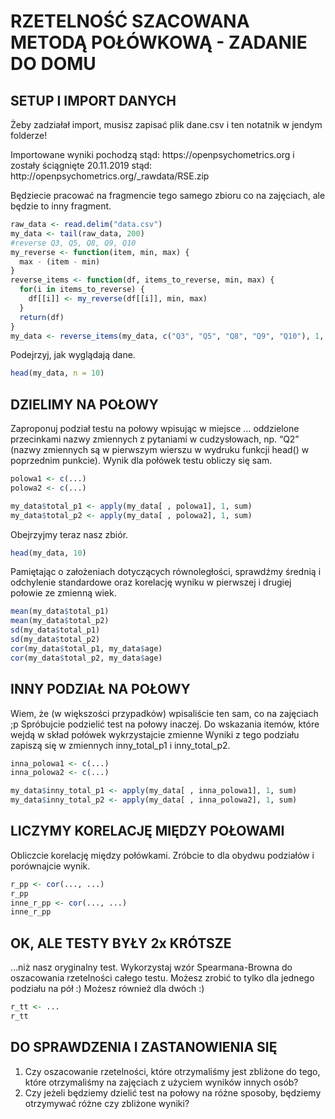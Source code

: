 # RZETELNOŚĆ SZACOWANA METODĄ POŁÓWKOWĄ - ZADANIE DO DOMU

## SETUP I IMPORT DANYCH

Żeby zadziałał import, musisz zapisać plik dane.csv i ten notatnik w jendym folderze!

Importowane wyniki pochodzą stąd: https://openpsychometrics.org i zostały ściągnięte 20.11.2019 stąd: http://openpsychometrics.org/_rawdata/RSE.zip

Będziecie pracować na fragmencie tego samego zbioru co na zajęciach, ale będzie to inny fragment.

```r
raw_data <- read.delim("data.csv")
my_data <- tail(raw_data, 200)
#reverse Q3, Q5, Q8, Q9, Q10
my_reverse <- function(item, min, max) {
  max - (item - min)
}
reverse_items <- function(df, items_to_reverse, min, max) {
  for(i in items_to_reverse) {
    df[[i]] <- my_reverse(df[[i]], min, max)
  }
  return(df)
}
my_data <- reverse_items(my_data, c("Q3", "Q5", "Q8", "Q9", "Q10"), 1, 4)
```

Podejrzyj, jak wyglądają dane.

```r
head(my_data, n = 10)
```

## DZIELIMY NA POŁOWY

Zaproponuj podział testu na połowy wpisując w miejsce ... oddzielone przecinkami nazwy zmiennych z pytaniami w cudzysłowach, np. "Q2" (nazwy zmiennych są w pierwszym wierszu w wydruku funkcji head() w poprzednim punkcie). Wynik dla połówek testu obliczy się sam.

```r
polowa1 <- c(...)
polowa2 <- c(...)

my_data$total_p1 <- apply(my_data[ , polowa1], 1, sum)
my_data$total_p2 <- apply(my_data[ , polowa2], 1, sum)
```

Obejrzyjmy teraz nasz zbiór.

```r
head(my_data, 10)
```

Pamiętając o założeniach dotyczących równoległości, sprawdźmy średnią i odchylenie standardowe oraz korelację wyniku w pierwszej i drugiej połowie ze zmienną wiek.

```r
mean(my_data$total_p1)
mean(my_data$total_p2)
sd(my_data$total_p1)
sd(my_data$total_p2)
cor(my_data$total_p1, my_data$age)
cor(my_data$total_p2, my_data$age)
```

## INNY PODZIAŁ NA POŁOWY

Wiem, że (w większości przypadków) wpisaliście ten sam, co na zajęciach ;p Spróbujcie podzielić test na połowy inaczej. Do wskazania itemów, które wejdą w skład połówek wykrzystajcie zmienne Wyniki z tego podziału zapiszą się w zmiennych inny_total_p1 i inny_total_p2. 

```r
inna_polowa1 <- c(...)
inna_polowa2 <- c(...)

my_data$inny_total_p1 <- apply(my_data[ , inna_polowa1], 1, sum)
my_data$inny_total_p2 <- apply(my_data[ , inna_polowa2], 1, sum)
```

## LICZYMY KORELACJĘ MIĘDZY POŁOWAMI

Obliczcie korelację między połówkami. Zróbcie to dla obydwu podziałów i porównajcie wynik.

```r
r_pp <- cor(..., ...)
r_pp
inne_r_pp <- cor(..., ...)
inne_r_pp
```

## OK, ALE TESTY BYŁY 2x KRÓTSZE

...niż nasz oryginalny test. Wykorzystaj wzór Spearmana-Browna do oszacowania rzetelności całego testu. Możesz zrobić to tylko dla jednego podziału na pół :) Możesz również dla dwóch :)

```r
r_tt <- ... 
r_tt
```

## DO SPRAWDZENIA I ZASTANOWIENIA SIĘ

1. Czy oszacowanie rzetelności, które otrzymaliśmy jest zbliżone do tego, które otrzymaliśmy na zajęciach z użyciem wyników innych osób?
2. Czy jeżeli będziemy dzielić test na połowy na różne sposoby, będziemy otrzymywać różne czy zbliżone wyniki?

